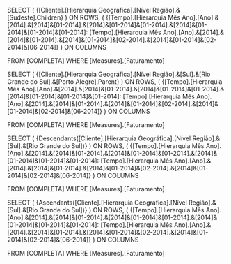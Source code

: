 SELECT
(
	{[Cliente].[Hierarquia Geográfica].[Nível Região].&[Sudeste].Children}
) ON ROWS,
(
	{[Tempo].[Hierarquia Mês Ano].[Ano].&[2014].&[2014]&[01-2014].&[2014]&[01-2014]&[01-2014].&[2014]&[01-2014]&[01-2014]&[01-2014]:
	[Tempo].[Hierarquia Mês Ano].[Ano].&[2014].&[2014]&[01-2014].&[2014]&[01-2014]&[02-2014].&[2014]&[01-2014]&[02-2014]&[06-2014]}
) ON COLUMNS

FROM [COMPLETA] WHERE [Measures].[Faturamento]

SELECT
(
	{[Cliente].[Hierarquia Geográfica].[Nível Região].&[Sul].&[Rio Grande do Sul].&[Porto Alegre].Parent}
) ON ROWS,
(
	{[Tempo].[Hierarquia Mês Ano].[Ano].&[2014].&[2014]&[01-2014].&[2014]&[01-2014]&[01-2014].&[2014]&[01-2014]&[01-2014]&[01-2014]:
	[Tempo].[Hierarquia Mês Ano].[Ano].&[2014].&[2014]&[01-2014].&[2014]&[01-2014]&[02-2014].&[2014]&[01-2014]&[02-2014]&[06-2014]}
) ON COLUMNS

FROM [COMPLETA] WHERE [Measures].[Faturamento]

SELECT
(
	{Descendants([Cliente].[Hierarquia Geográfica].[Nível Região].&[Sul].&[Rio Grande do Sul])}
) ON ROWS,
(
	{[Tempo].[Hierarquia Mês Ano].[Ano].&[2014].&[2014]&[01-2014].&[2014]&[01-2014]&[01-2014].&[2014]&[01-2014]&[01-2014]&[01-2014]:
	[Tempo].[Hierarquia Mês Ano].[Ano].&[2014].&[2014]&[01-2014].&[2014]&[01-2014]&[02-2014].&[2014]&[01-2014]&[02-2014]&[06-2014]}
) ON COLUMNS

FROM [COMPLETA] WHERE [Measures].[Faturamento]

SELECT
(
	{Ascendants([Cliente].[Hierarquia Geográfica].[Nível Região].&[Sul].&[Rio Grande do Sul])}
) ON ROWS,
(
	{[Tempo].[Hierarquia Mês Ano].[Ano].&[2014].&[2014]&[01-2014].&[2014]&[01-2014]&[01-2014].&[2014]&[01-2014]&[01-2014]&[01-2014]:
	[Tempo].[Hierarquia Mês Ano].[Ano].&[2014].&[2014]&[01-2014].&[2014]&[01-2014]&[02-2014].&[2014]&[01-2014]&[02-2014]&[06-2014]}
) ON COLUMNS

FROM [COMPLETA] WHERE [Measures].[Faturamento]